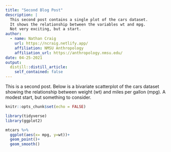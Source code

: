 ```yaml
---
title: "Second Blog Post"
description: |
  This second post contains a single plot of the cars dataset.
  It shows the relationship between the variables wt and mpg.
  Not very exciting, but a start.
author:
  - name: Nathan Craig 
    url: https://ncraig.netlify.app/
    affiliation: NMSU Anthropology
    affiliation_url: https://anthropology.nmsu.edu/
date: 04-25-2021
output:
  distill::distill_article:
    self_contained: false
---
```

This is a second post. Below is a bivariate scatterplot of the cars dataset showing the relationship between weight (wt) and miles per gallon (mpg). A modest start, but something to consider.

```r
knitr::opts_chunk$set(echo = FALSE)
```


```r
library(tidyverse)
library(ggplot2)
```

```r
mtcars %>% 
  ggplot(aes(x= mpg, y=wt))+
  geom_point()+
  geom_smooth()
```

